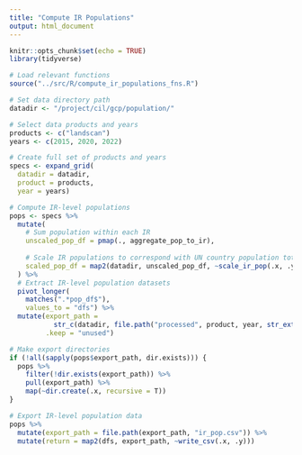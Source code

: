 ```yaml
---
title: "Compute IR Populations"
output: html_document
---
```


```r
knitr::opts_chunk$set(echo = TRUE)
library(tidyverse)

# Load relevant functions
source("../src/R/compute_ir_populations_fns.R")

# Set data directory path
datadir <- "/project/cil/gcp/population/"

# Select data products and years
products <- c("landscan")
years <- c(2015, 2020, 2022)
```

```r
# Create full set of products and years
specs <- expand_grid(
  datadir = datadir,
  product = products, 
  year = years)

# Compute IR-level populations
pops <- specs %>% 
  mutate(
    # Sum population within each IR
    unscaled_pop_df = pmap(., aggregate_pop_to_ir),
    
    # Scale IR populations to correspond with UN country population totals
    scaled_pop_df = map2(datadir, unscaled_pop_df, ~scale_ir_pop(.x, .y))
  ) %>% 
  # Extract IR-level population datasets
  pivot_longer(
    matches(".*pop_df$"), 
    values_to = "dfs") %>% 
  mutate(export_path = 
           str_c(datadir, file.path("processed", product, year, str_extract(name, "[a-z]+"))),
         .keep = "unused")

# Make export directories
if (!all(sapply(pops$export_path, dir.exists))) {
  pops %>% 
    filter(!dir.exists(export_path)) %>% 
    pull(export_path) %>% 
    map(~dir.create(.x, recursive = T))
}

# Export IR-level population data 
pops %>% 
  mutate(export_path = file.path(export_path, "ir_pop.csv")) %>% 
  mutate(return = map2(dfs, export_path, ~write_csv(.x, .y)))
 
```
